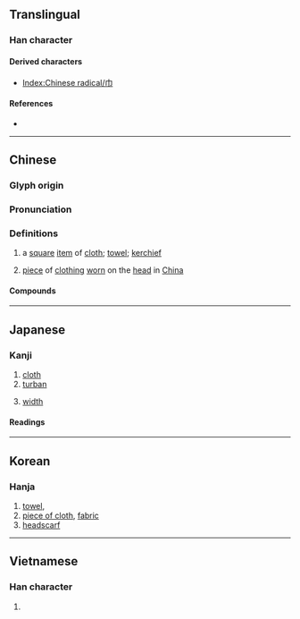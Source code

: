 {{character info}}
==Translingual==
{{stroke order|type=animate}}

===Han character===
{{Han char|rn=50|rad=巾|as=00|sn=3|four=40227|canj=LB|ids=⿻冂丨}}

====Derived characters====
* [[Index:Chinese radical/巾]]

====References====
* {{Han ref|kx=0327.200|dkj=08771|dj=0632.090|hdz=10727.170|uh=5DFE|ud=24062|bh=A479|bd=42105}}

----

==Chinese==
{{zh-forms}}

===Glyph origin===
{{Han etym}}

===Pronunciation===
{{zh-pron
|m=jīn
|m-s=
|dg=җин1
|c=gan1
|c-t=
|g=jin1
|h=pfs=kîn;gd=gin1
|j=jing1
|mb=gé̤ng
|md=gṳ̆ng
|mn=xm,qz,tp,hc,km,mg:kun/zz,kh,tn,tc,yl:kin/sx:kirn
|mn-t=geng1
|w=1jin
|x=jin1
|mc=y
|oc=y
|cat=n
}}

===Definitions===
{{zh-hanzi}}

# a [[square]] [[item]] of [[cloth]]; [[towel]]; [[kerchief]]
# {{lb|zh|historical}} [[piece]] of [[clothing]] [[worn]] on the [[head]] in [[China]]

====Compounds====
{{zh-der|巾仔|巾服|儒巾|巾箱本|侍巾櫛|巾幗|執巾櫛|巾舞|巾幘|巾袖無光|幘巾|幅巾|巾車|巾櫛|巾幗鬚眉|巾幗英雄|巾冠|宋頭巾|圍巾|大頭巾|布巾|唐巾|屎頭巾|三角巾|朝巾|手巾|方巾闊服|浴巾|板巾|林宗巾|方巾|方巾氣|汗巾兒|披巾|沾巾|手巾把子|浩然巾|枕巾|汗巾|毛巾被|毛巾|領巾|角巾|紙巾|餐巾|羅巾|紅巾|葛巾漉酒|綠頭巾|羽扇綸巾|鹿巾|角巾私第|雷巾|黃巾之亂|綸巾|綦巾|腰巾|頭巾氣|頭巾|網巾|鞨巾|諸葛巾|解巾|花巾著目|衣巾|黃巾|面巾|葛巾|祭巾}}

----

==Japanese==

===Kanji===
{{ja-kanji|grade=|rs=巾00}}

# [[cloth]]
# [[turban]]
# {{sense|abbreviation of {{m|ja|幅}}}} [[width]]

====Readings====
{{ja-readings
|goon=こん
|kanon=きん
|kanyoon=こ
|kun=きれ-, おおい, はば-
}}

----

==Korean==

===Hanja===
{{ko-hanja|수건|건}}

# [[towel]],
# [[piece of clothing|piece of cloth]], [[fabric]] 
# [[headscarf]]

----
==Vietnamese==

===Han character===
{{vi-hantu|[[cân]], [[khăn]], [[khân]]|rs=巾00}}

# {{rfdef|vi|sort=巾00}}

[[Category:CJKV radicals| ]]